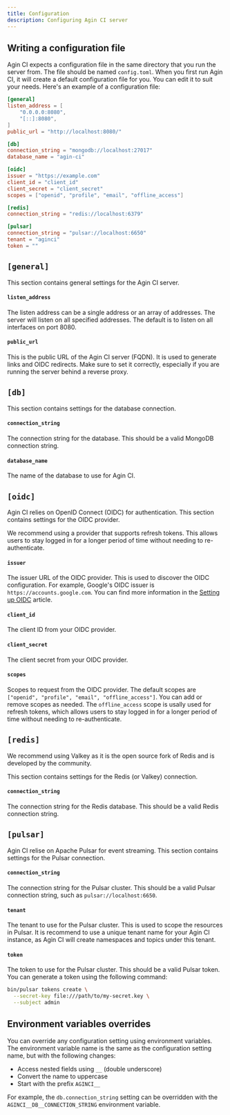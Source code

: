 ```yaml
---
title: Configuration
description: Configuring Agin CI server
---
```


## Writing a configuration file

Agin CI expects a configuration file in the same directory that you run the server from. The file should be named `config.toml`. When you first run Agin CI, it will create a default configuration file for you. You can edit it to suit your needs. Here's an example of a configuration file:

```toml
[general]
listen_address = [
    "0.0.0.0:8080",
    "[::]:8080",
]
public_url = "http://localhost:8080/"

[db]
connection_string = "mongodb://localhost:27017"
database_name = "agin-ci"

[oidc]
issuer = "https://example.com"
client_id = "client_id"
client_secret = "client_secret"
scopes = ["openid", "profile", "email", "offline_access"]

[redis]
connection_string = "redis://localhost:6379"

[pulsar]
connection_string = "pulsar://localhost:6650"
tenant = "aginci"
token = ""
```

## `[general]`

This section contains general settings for the Agin CI server.

#### `listen_address`

The listen address can be a single address or an array of addresses. The server will listen on all specified addresses. The default is to listen on all interfaces on port 8080.

#### `public_url`

This is the public URL of the Agin CI server (FQDN). It is used to generate links and OIDC redirects. Make sure to set it correctly, especially if you are running the server behind a reverse proxy.


## `[db]`

This section contains settings for the database connection.

#### `connection_string`

The connection string for the database. This should be a valid MongoDB connection string.

#### `database_name`

The name of the database to use for Agin CI.

## `[oidc]`

Agin CI relies on OpenID Connect (OIDC) for authentication. This section contains settings for the OIDC provider.

<Callout>
We recommend using a provider that supports refresh tokens. This allows users to stay logged in for a longer period of time without needing to re-authenticate.
</Callout>

#### `issuer`

The issuer URL of the OIDC provider. This is used to discover the OIDC configuration. For example, Google's OIDC issuer is `https://accounts.google.com`. You can find more information in the [Setting up OIDC]() article.

#### `client_id`

The client ID from your OIDC provider.

#### `client_secret`

The client secret from your OIDC provider.

#### `scopes`

Scopes to request from the OIDC provider. The default scopes are `["openid", "profile", "email", "offline_access"]`. You can add or remove scopes as needed. The `offline_access` scope is usally used for refresh tokens, which allows users to stay logged in for a longer period of time without needing to re-authenticate.

## `[redis]`

<Callout>
We recommend using Valkey as it is the open source fork of Redis and is developed by the community.
</Callout>

This section contains settings for the Redis (or Valkey) connection.

#### `connection_string`

The connection string for the Redis database. This should be a valid Redis connection string.

## `[pulsar]`

Agin CI relise on Apache Pulsar for event streaming. This section contains settings for the Pulsar connection.

#### `connection_string`

The connection string for the Pulsar cluster. This should be a valid Pulsar connection string, such as `pulsar://localhost:6650`.

#### `tenant`

The tenant to use for the Pulsar cluster. This is used to scope the resources in Pulsar. It is recommend to use a unique tenant name for your Agin CI instance, as Agin CI will create namespaces and topics under this tenant.

#### `token`

The token to use for the Pulsar cluster. This should be a valid Pulsar token. You can generate a token using the following command:

```bash
bin/pulsar tokens create \
  --secret-key file:///path/to/my-secret.key \
  --subject admin
```

## Environment variables overrides

You can override any configuration setting using environment variables. The environment variable name is the same as the configuration setting name, but with the following changes:

- Access nested fields using `__` (double underscore)
- Convert the name to uppercase
- Start with the prefix `AGINCI__`

For example, the `db.connection_string` setting can be overridden with the `AGINCI__DB__CONNECTION_STRING` environment variable.
